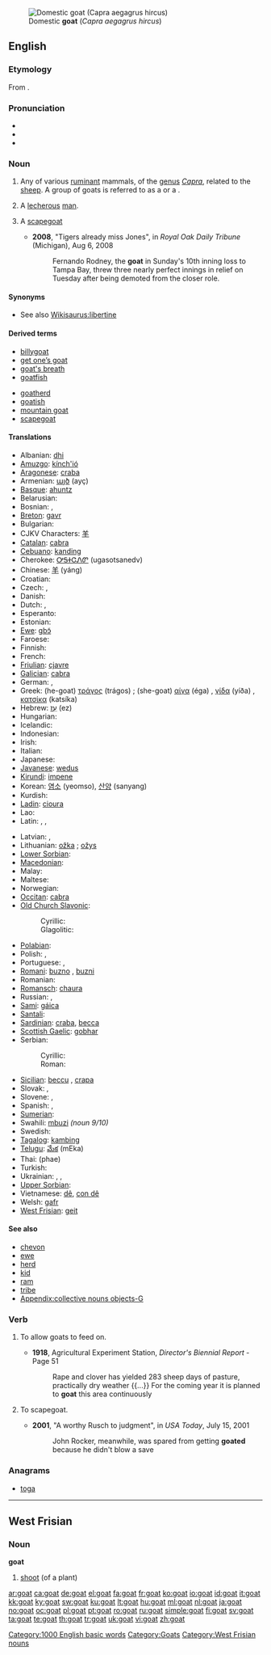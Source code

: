 [[Image:Gorge du Verdon Goat 0254.jpg|thumb|right|Domestic '''goat''' (''Capra aegagrus hircus'')]]
==English==

===Etymology===
From {{etyl|ang}} {{term|gat|gāt|lang=ang}}.

===Pronunciation===
* {{IPA|/gəʊt/}}
* {{audio|en-us-goat.ogg|Audio (US)}}
* {{rhymes|əʊt}}

===Noun===
{{wikipedia}}
{{en-noun}}

# Any of various [[ruminant]] mammals, of the [[genus]] ''[[Capra]]'', related to the [[sheep]].  A group of goats is referred to as a {{term|tribe}} or a {{term|herd}}.
# {{slang}} A [[lecherous]] [[man]].
# {{informal}} A [[scapegoat]]
#* '''2008''', "Tigers already miss Jones", in ''Royal Oak Daily Tribune'' (Michigan), Aug 6, 2008
#*: Fernando Rodney, the '''goat''' in Sunday's 10th inning loss to Tampa Bay, threw three nearly perfect innings in relief on Tuesday after being demoted from the closer role.

====Synonyms====
* See also [[Wikisaurus:libertine]]

====Derived terms====
{{rel-top|terms derived from goat (noun)}}
* [[billygoat]]
* [[get one’s goat]]
* [[goat's breath]]
* [[goatfish]]
{{rel-mid}}
* [[goatherd]]
* [[goatish]]
* [[mountain goat]]
* [[scapegoat]]
{{rel-bottom}}

====Translations====
{{trans-top|animal}}
* Albanian: [[dhi]] {{g|Albanian}}
* [[Amuzgo]]: [[kínch'ió]]
* [[Aragonese]]: [[craba]] {{f}}
* Armenian: [[այծ]] (ayç)
* [[Basque]]: [[ahuntz]]
* Belarusian: {{t-|be|каза|f|sc=Cyrl|xs=Belarusian}}
* Bosnian: {{t-|bs|koza|f}}, {{t|bs|jarac|m}}
* [[Breton]]: [[gavr]] {{f}}
* Bulgarian: {{t+|bg|коза|f|tr=koza|sc=Cyrl}}
* CJKV Characters: [[羊]]
* [[Catalan]]: [[cabra]] {{f}}
* [[Cebuano]]: [[kanding]]
* Cherokee: [[ᎤᎦᏐᏣᏁᏛ]] (ugasotsanedv)
* Chinese: [[羊]] (yáng)
* Croatian: {{t+|hr|koza|f|alt=kòza}}
* Czech: {{t-|cs|koza|f}}, {{t-|cs|kozel|m}}
* Danish: {{t+|da|ged|c}}
* Dutch: {{t+|nl|geit|f}}, {{t+|nl|bok|m}}
* Esperanto: {{t-|eo|kapro|xs=Esperanto}}
* Estonian: {{t-|et|kits}}
* [[Ewe]]: [[gbɔ̃]] {{n}}
* Faroese: {{t-|fo|geit|xs=Faroese}}
* Finnish: {{t+|fi|vuohi}}
* French: {{t+|fr|chèvre|f}}
* [[Friulian]]: [[cjavre]]
* [[Galician]]: [[cabra]] {{f}}
* German: {{t+|de|Ziege|f}}, {{t+|de|Geiß|f}}
* Greek: (he-goat) [[τράγος]] (trágos) {{m}}; (she-goat) [[αίγα]] (éga) {{f}}, [[γίδα]] (yíða) {{f}}, [[κατσίκα]] (katsíka) {{f}}
* Hebrew: [[עֵז]] (ez) {{f}}
* Hungarian: {{t+|hu|kecske}}
* Icelandic: {{t+|is|geit|f}}
* Indonesian: {{t+|id|kambing|xs=Indonesian}}
* Irish: {{t+|ga|gabhar|m|xs=Irish}}
* Italian: {{t+|it|capra|f}}
* Japanese: {{t-|ja|やぎ|tr=yagi|sc=Jpan}}
* [[Javanese]]: [[wedus]]
* [[Kirundi]]: [[impene]]
* Korean: [[염소]] (yeomso), [[산양]] (sanyang)
* Kurdish: {{ku-Arab|[[بزن]]}}
* [[Ladin]]: [[cioura]]
* Lao: {{t-|lo|ແບ້|tr=bëë|sc=Laoo|xs=Lao}}
* Latin: {{t+|la|caper|m}}, {{t-|la|capra|f}}, {{t-|la|hircus|m}}
{{trans-mid}}
* Latvian: {{t-|lv|kaza|f|xs=Latvian}}, {{t|lv|āzis|xs=Latvian}} {{g|Latvian}}
* Lithuanian: [[ožka]] {{f}}; [[ožys]] {{m}}
* [[Lower Sorbian]]: {{tø|dsb|koza|f|xs=Lower Sorbian}}
* [[Macedonian]]: {{t-|mk|коза|f|tr=koza|sc=Cyrl|xs=Macedonian}}
* Malay: {{t+|ms|kambing|xs=Malay}}
* Maltese: {{t-|mt|mogħża|xs=Maltese}}
* Norwegian: {{t+|no|geit|f}}
* [[Occitan]]: [[cabra]]
* [[Old Church Slavonic]]:
*: Cyrillic: {{tø|cu|коза|f|sc=Cyrl|xs=Old Church Slavonic}}
*: Glagolitic: {{tø|cu|ⰍⰑⰈⰀ|f|sc=Glag|xs=Old Church Slavonic}}
* [[Polabian]]: {{tø|pox|ťözâ|f|xs=Polabian}}
* Polish: {{t+|pl|koza|f}}, {{t|pl|kozioł|m}}
* Portuguese: {{t+|pt|bode|m}}, {{t+|pt|cabra|f}}
* [[Romani]]: [[buzno]] {{m}}, [[buzni]] {{f}}
* Romanian: {{t+|ro|capră|f}}
* [[Romansch]]: [[chaura]]
* Russian: {{t+|ru|коза|f|tr=kozá|sc=Cyrl}}, {{t+|ru|козёл|m|tr=kozjól|sc=Cyrl}}
* [[Sami]]: [[gáica]]
* [[Santali]]: {{tø|sat|ᱢᱮᱨᱳᱢ|tr=merom|sc=Olck}}
* [[Sardinian]]: [[craba]], [[becca]]
* [[Scottish Gaelic]]: [[gobhar]]
* Serbian:
*: Cyrillic: {{t-|sr|коза|sc=Cyrl}}
*: Roman: {{t-|sr|koza}}
* [[Sicilian]]: [[beccu]] {{m}}, [[crapa]] {{f}}
* Slovak: {{t-|sk|koza|f}}, {{t-|sk|cap|m}}
* Slovene: {{t+|sl|koza|f}}, {{t+|sl|kozel|m}}
* Spanish: {{t+|es|cabra|f}}, {{t+|es|chivo|m}}
* [[Sumerian]]: {{tø|sux|𒍚|tr=ÙZ|sc=Xsux|xs=Sumerian}}
* Swahili: [[mbuzi]] ''(noun 9/10)''
* Swedish: {{t+|sv|get|c}}
* [[Tagalog]]: [[kambing]]
* [[Telugu]]: [[మేక]] (mEka)
* Thai: {{Thai|[[แพะ]]}} (phae)
* Turkish: {{t+|tr|keçi}}
* Ukrainian: {{t+|uk|козел|m|tr=kozel|sc=Cyrl|xs=Ukrainian}}, {{t+|uk|коза|f|sc=Cyrl|xs=Ukrainian}}, {{t-|uk|цап|m|tr=tsap|sc=Cyrl|xs=Ukrainian}}
* [[Upper Sorbian]]: {{tø|hsb|koza|f|xs=Upper Sorbian}}
* Vietnamese: [[dê]], [[con dê]]
* Welsh: [[gafr]] {{f}}
* [[West Frisian]]: [[geit]] {{f}}
{{trans-bottom}}

{{trans-top|lecherous man}}
{{trans-mid}}
{{trans-bottom}}

====See also====
* [[chevon]]
* [[ewe]]
* [[herd]]
* [[kid]]
* [[ram]]
* [[tribe]]
* [[Appendix:collective nouns objects-G]]

===Verb===
{{en-verb}}

# {{transitive}} To allow goats to feed on.
#* '''1918''', Agricultural Experiment Station, ''Director's Biennial Report'' - Page 51
#*: Rape and clover has yielded 283 sheep days of pasture, practically dry weather {{...}} For the coming year it is planned to '''goat''' this area continuously
# {{transitive}} To scapegoat.
#* '''2001''', "A worthy Rusch to judgment", in ''USA Today'', July 15, 2001
#*: John Rocker, meanwhile, was spared from getting '''goated''' because he didn't blow a save

===Anagrams===
* [[toga]]

[[Category:1000 English basic words]]
[[Category:Goats]]

----

==West Frisian==

===Noun===
'''goat''' {{c}}

# [[shoot]] (of a plant)

[[Category:West Frisian nouns]]

[[ar:goat]]
[[ca:goat]]
[[de:goat]]
[[el:goat]]
[[fa:goat]]
[[fr:goat]]
[[ko:goat]]
[[io:goat]]
[[id:goat]]
[[it:goat]]
[[kk:goat]]
[[ky:goat]]
[[sw:goat]]
[[ku:goat]]
[[lt:goat]]
[[hu:goat]]
[[ml:goat]]
[[nl:goat]]
[[ja:goat]]
[[no:goat]]
[[oc:goat]]
[[pl:goat]]
[[pt:goat]]
[[ro:goat]]
[[ru:goat]]
[[simple:goat]]
[[fi:goat]]
[[sv:goat]]
[[ta:goat]]
[[te:goat]]
[[th:goat]]
[[tr:goat]]
[[uk:goat]]
[[vi:goat]]
[[zh:goat]]